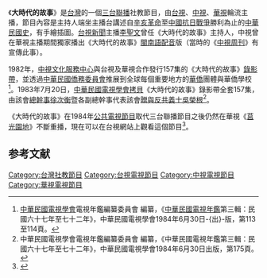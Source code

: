 {{Infobox television
| 名稱 = 大時代的故事
| 英文名稱 = 
| 圖片 = 
| 圖說 = 
| 分類 = 社教節目
| 語言 = [[國語|國語]]
| 字幕 = [[中文|中文]]
| 機位 = 
| 視訊制式 = 
| 每集長 = 27分鐘
| 集數 = 
| 製作人 = 
| 製作公司 = 
| 主持 = [[台視|台視]][[李聖文|李聖文]]，[[中視|中視]]、[[華視|華視]]待查
| 主演 = 
| 標語 = 
| 旁白 = 
| 監製 = 
| 國家 = {{ROC-TW}}
| 電視網 = [[台視|台視]]、[[中視|中視]]、[[華視|華視]]
| 播出國家 = {{TWN}}
| 開始 = {{start date|1979|01|01}}
| 結束 = {{start date|1981|12|28}}
| website =  http://www.ttv.com.tw/videocity/video_play.asp?id=179794
}}

《'''大時代的故事'''》是[[台灣|台灣]]的一個[[三台聯播|三台聯播]]社教節目，由[[台視|台視]]、[[中視|中視]]、[[華視|華視]]輪流主播，節目內容是主持人端坐主播台講述自[[辛亥革命|辛亥革命]]至[[中國抗日戰爭|中國抗日戰爭]]勝利為止的[[中華民國史|中華民國史]]，有手繪插圖。[[台視新聞|台視新聞]]主播[[李聖文|李聖文]]曾任《大時代的故事》主持人，中視曾在華視主播期間獨家播出《大時代的故事》[[臺灣閩南語|閩南語]][[配音|配音]]版（當時的《[[中視周刊|中視周刊]]》有宣傳此事）。

1982年，[[中視文化服務中心|中視文化服務中心]]與台視及華視合作發行157集的《大時代的故事》[[錄影帶|錄影帶]]，並透過[[中華民國僑務委員會|中華民國僑務委員會]]推展到全球每個重要地方的[[華僑|華僑]]團體與華僑學校<ref>[[中華民國電視學會|中華民國電視學會]]電視年鑑編纂委員會 編纂，《[[中華民國電視年鑑|中華民國電視年鑑]]第三輯：民國六十七年至七十二年》，中華民國電視學會1984年6月30日-{出}-版，第113至114頁。</ref>。1983年7月20日，[[中華民國電視學會|中華民國電視學會]][[拷貝|拷貝]]《大時代的故事》錄影帶全套157集，由該會[[總幹事|總幹事]][[徐次衡|徐次衡]]暨各副總幹事代表該會[[贈與|贈與]][[反共義士|反共義士]][[吳榮根|吳榮根]]<ref>中華民國電視學會電視年鑑編纂委員會 編纂，《中華民國電視年鑑第三輯：民國六十七年至七十二年》，中華民國電視學會1984年6月30日出版，第175頁。</ref>。

《大時代的故事》在1984年[[公共電視節目|公共電視節目]]取代三台聯播節目之後仍然在華視《[[莒光園地|莒光園地]]》不斷重播，現在可以在台視網站上觀看這個節目<ref>{{Cite web |url=http://www.ttv.com.tw/videocity/video_play.asp?id=179794 |title=大時代的故事 |accessdate=2016-02-02 |archive-date=2016-03-03 |archive-url=https://web.archive.org/web/20160303130603/http://www.ttv.com.tw/videocity/video_play.asp?id=179794 |dead-url=no }}</ref>。

==参考文献==	
{{reflist}}

{{金鐘獎特別貢獻獎}}

[[Category:台灣社教節目|Category:台灣社教節目]]
[[Category:台視電視節目|Category:台視電視節目]]
[[Category:中視電視節目|Category:中視電視節目]]
[[Category:華視電視節目|Category:華視電視節目]]